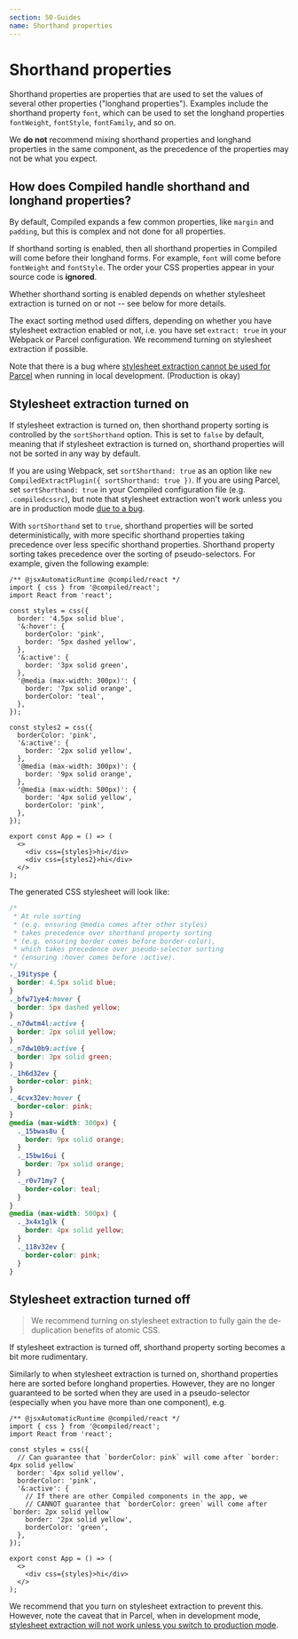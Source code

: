 ```yaml
---
section: 50-Guides
name: Shorthand properties
---
```


# Shorthand properties

Shorthand properties are properties that are used to set the values of several other properties ("longhand properties"). Examples include the shorthand property `font`, which can be used to set the longhand properties `fontWeight`, `fontStyle`, `fontFamily`, and so on.

We **do not** recommend mixing shorthand properties and longhand properties in the same component, as the precedence of the properties may not be what you expect.

## How does Compiled handle shorthand and longhand properties?

By default, Compiled expands a few common properties, like `margin` and `padding`, but this is complex and not done for all properties.

If shorthand sorting is enabled, then all shorthand properties in Compiled will come before their longhand forms. For example, `font` will come before `fontWeight` and `fontStyle`. The order your CSS properties appear in your source code is **ignored**.

Whether shorthand sorting is enabled depends on whether stylesheet extraction is turned on or not -- see below for more details.

The exact sorting method used differs, depending on whether you have stylesheet extraction enabled or not, i.e. you have set `extract: true` in your Webpack or Parcel configuration. We recommend turning on stylesheet extraction if possible.

Note that there is a bug where [stylesheet extraction cannot be used for Parcel](https://github.com/atlassian-labs/compiled/issues/1306) when running in local development. (Production is okay)

## Stylesheet extraction turned on

If stylesheet extraction is turned on, then shorthand property sorting is controlled by the `sortShorthand` option. This is set to `false` by default, meaning that if stylesheet extraction is turned on, shorthand properties will not be sorted in any way by default.

If you are using Webpack, set `sortShorthand: true` as an option like `new CompiledExtractPlugin({ sortShorthand: true })`. If you are using Parcel, set `sortShorthand: true` in your Compiled configuration file (e.g. `.compiledcssrc`), but note that stylesheet extraction won't work unless you are in production mode [due to a bug](https://github.com/atlassian-labs/compiled/issues/1306).

With `sortShorthand` set to `true`, shorthand properties will be sorted deterministically, with more specific shorthand properties taking precedence over less specific shorthand properties. Shorthand property sorting takes precedence over the sorting of pseudo-selectors. For example, given the following example:

```tsx
/** @jsxAutomaticRuntime @compiled/react */
import { css } from '@compiled/react';
import React from 'react';

const styles = css({
  border: '4.5px solid blue',
  '&:hover': {
    borderColor: 'pink',
    border: '5px dashed yellow',
  },
  '&:active': {
    border: '3px solid green',
  },
  '@media (max-width: 300px)': {
    border: '7px solid orange',
    borderColor: 'teal',
  },
});

const styles2 = css({
  borderColor: 'pink',
  '&:active': {
    border: '2px solid yellow',
  },
  '@media (max-width: 300px)': {
    border: '9px solid orange',
  },
  '@media (max-width: 500px)': {
    border: '4px solid yellow',
    borderColor: 'pink',
  },
});

export const App = () => (
  <>
    <div css={styles}>hi</div>
    <div css={styles2}>hi</div>
  </>
);
```

The generated CSS stylesheet will look like:

```css
/*
 * At rule sorting
 * (e.g. ensuring @media comes after other styles)
 * takes precedence over shorthand property sorting
 * (e.g. ensuring border comes before border-color),
 * which takes precedence over pseudo-selector sorting
 * (ensuring :hover comes before :active).
*/
._19ityspe {
  border: 4.5px solid blue;
}
._bfw71ye4:hover {
  border: 5px dashed yellow;
}
._n7dwtm4l:active {
  border: 2px solid yellow;
}
._n7dw10b9:active {
  border: 3px solid green;
}
._1h6d32ev {
  border-color: pink;
}
._4cvx32ev:hover {
  border-color: pink;
}
@media (max-width: 300px) {
  ._15bwas8u {
    border: 9px solid orange;
  }
  ._15bw16ui {
    border: 7px solid orange;
  }
  ._r0v71my7 {
    border-color: teal;
  }
}
@media (max-width: 500px) {
  ._3x4x1glk {
    border: 4px solid yellow;
  }
  ._118v32ev {
    border-color: pink;
  }
}
```

## Stylesheet extraction turned off

> We recommend turning on stylesheet extraction to fully gain the de-duplication benefits of atomic CSS.

If stylesheet extraction is turned off, shorthand property sorting becomes a bit more rudimentary.

Similarly to when stylesheet extraction is turned on, shorthand properties here are sorted before longhand properties. However, they are no longer guaranteed to be sorted when they are used in a pseudo-selector (especially when you have more than one component), e.g.

```tsx
/** @jsxAutomaticRuntime @compiled/react */
import { css } from '@compiled/react';
import React from 'react';

const styles = css({
  // Can guarantee that `borderColor: pink` will come after `border: 4px solid yellow`
  border: '4px solid yellow',
  borderColor: 'pink',
  '&:active': {
    // If there are other Compiled components in the app, we
    // CANNOT guarantee that `borderColor: green` will come after `border: 2px solid yellow`
    border: '2px solid yellow',
    borderColor: 'green',
  },
});

export const App = () => (
  <>
    <div css={styles}>hi</div>
  </>
);
```

We recommend that you turn on stylesheet extraction to prevent this. However, note the caveat that in Parcel, when in development mode, [stylesheet extraction will not work unless you switch to production mode](https://github.com/atlassian-labs/compiled/issues/1306).
